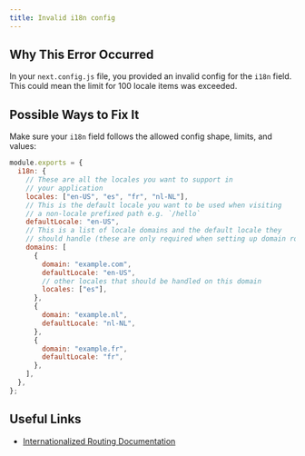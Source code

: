 ```yaml
---
title: Invalid i18n config
---
```


## Why This Error Occurred

In your `next.config.js` file, you provided an invalid config for the `i18n` field. This could mean the limit for 100 locale items was exceeded.

## Possible Ways to Fix It

Make sure your `i18n` field follows the allowed config shape, limits, and values:

```js filename="next.config.js"
module.exports = {
  i18n: {
    // These are all the locales you want to support in
    // your application
    locales: ["en-US", "es", "fr", "nl-NL"],
    // This is the default locale you want to be used when visiting
    // a non-locale prefixed path e.g. `/hello`
    defaultLocale: "en-US",
    // This is a list of locale domains and the default locale they
    // should handle (these are only required when setting up domain routing)
    domains: [
      {
        domain: "example.com",
        defaultLocale: "en-US",
        // other locales that should be handled on this domain
        locales: ["es"],
      },
      {
        domain: "example.nl",
        defaultLocale: "nl-NL",
      },
      {
        domain: "example.fr",
        defaultLocale: "fr",
      },
    ],
  },
};
```

## Useful Links

- [Internationalized Routing Documentation](/docs/pages/building-your-application/routing/internationalization)
